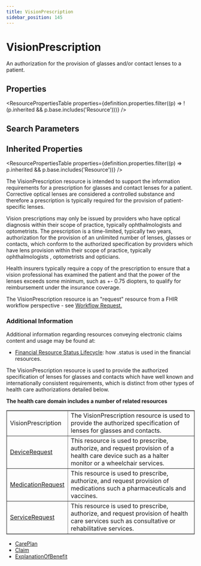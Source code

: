```yaml
---
title: VisionPrescription
sidebar_position: 145
---
```



# VisionPrescription

An authorization for the provision of glasses and/or contact lenses to a patient.

<Tabs queryString="section">
  <TabItem value="schema" label="Schema" default>

## Properties

<ResourcePropertiesTable
  properties={definition.properties.filter((p) => !(p.inherited && p.base.includes('Resource')))}
/>

## Search Parameters

<SearchParamsTable searchParams={definition.searchParameters} />

## Inherited Properties

<ResourcePropertiesTable properties={definition.properties.filter((p) => p.inherited && p.base.includes('Resource'))} />

  </TabItem>
<TabItem value="usage" label="Usage">
<div>      <p> The <Link to="/docs/api/fhir/resources/visionprescription">VisionPrescription</Link> resource is intended to support the information requirements for a prescription for glasses and contact lenses for a patient. Corrective optical lenses are considered a controlled substance and therefore a prescription is typically required for the provision of  patient-specific lenses.     </p>   <p> Vision prescriptions may only be issued by providers who have optical diagnosis within their scope of practice, typically ophthalmologists   and optometrists. The prescription is a time-limited, typically two years, authorization for the provision of an unlimited number of lenses,  glasses or contacts, which conform to the authorized specification by providers which have lens provision within their scope of practice, typically ophthalmologists   , optometrists and opticians.    </p>   <p>Health insurers typically require a copy of the prescription to ensure that a vision professional has examined the patient and that the  power of the lenses exceeds some minimum, such as +- 0.75 diopters, to qualify for reimbursement under the insurance coverage.</p>   <p>The <Link to="/docs/api/fhir/resources/visionprescription">VisionPrescription</Link> resource is an "request" resource from a FHIR workflow perspective - see <a href="https://www.hl7.org/fhir/workflow.html#request">Workflow Request.</a></p>   <h3 class="self-link-parent"> Additional Information <a href="https://www.hl7.org/fhir/visionprescription.html#12.16.1.1" title="link to here" class="self-link"></a></h3>   <p> Additional information regarding resources conveying electronic claims content and usage may be found at:   </p>     <ul>    <li><a href="https://www.hl7.org/fhir/financial-module.html#resource-status">Financial Resource Status Lifecycle</a>: how .status is used in the financial resources.</li>   </ul>  </div>
</TabItem>
<TabItem value="relationships" label="Relationships">
<div>   <a name="bnr"></a>       <p>The <Link to="/docs/api/fhir/resources/visionprescription">VisionPrescription</Link> resource is used to provide the authorized specification of lenses for glasses and contacts which    have well known and internationally consistent requirements, which is distinct from other types of health care authorizations detailed below.   </p>   <b>The health care domain includes a number of related resources</b>    <table border="1" cellpadding="1" cellspacing="2" frame="box">    <tbody><tr>     <td>VisionPrescription</td>     <td>The <Link to="/docs/api/fhir/resources/visionprescription">VisionPrescription</Link> resource is used to provide the authorized specification of lenses for glasses and contacts.</td>    </tr>    <tr>     <td><a href="/docs/api/fhir/resources/devicerequest">DeviceRequest</a></td>     <td>This resource is used to prescribe, authorize, and request provision of a health care device such as a halter monitor or a wheelchair services.     </td>    </tr>       <tr>     <td><a href="/docs/api/fhir/resources/medicationrequest">MedicationRequest</a></td>     <td>This resource is used to prescribe, authorize, and request provision of medications such a pharmaceuticals and vaccines.     </td>    </tr>       <tr>     <td><a href="/docs/api/fhir/resources/servicerequest">ServiceRequest</a></td>     <td>This resource is used to prescribe, authorize, and request provision of health care services such as consultative or rehabilitative services.     </td>    </tr>      </tbody></table>   </div>
</TabItem>

<TabItem value="referencedBy" label="Referenced By">
<ul><li><a href="/docs/api/fhir/resources/careplan">CarePlan</a></li>
<li><a href="/docs/api/fhir/resources/claim">Claim</a></li>
<li><a href="/docs/api/fhir/resources/explanationofbenefit">ExplanationOfBenefit</a></li></ul>
</TabItem>
</Tabs>
